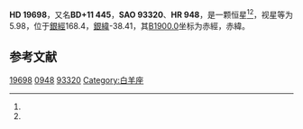 {{Starbox begin
| name = HD 19698
}}
{{Starbox observe
| epoch = [[J2000.0|J2000.0]]
| constell = {{星座名待查}}<ref name=SIMBAD>{{cite web
 | url=http://simbad.u-strasbg.fr/simbad/sim-id?Ident=HR+948
 | title =Pulsating variable Star
 | publisher=Centre de Données astronomiques de Strasbourg
 | work=SIMBAD
 | accessdate=2012-07-13}}</ref><ref name=DATA>{{cite web
 | url=http://vizier.u-strasbg.fr/viz-bin/VizieR-5?-out.add=.&-source=5050&-corr=PK=HR&-out.max=9999&HR=948
 | title=VizieR Detailed Page
 | accessdate=2012-07-13
 | archive-date=2016-03-04
 | archive-url=https://web.archive.org/web/20160304193844/http://vizier.u-strasbg.fr/viz-bin/VizieR-5?-out.add=.&-source=5050&-corr=PK=HR&-out.max=9999&HR=948
 | dead-url=no
 }}</ref>
| 星官 = 
| ra = {{RA|3|10|38.9}}<ref name=SIMBAD /><ref name=DATA />
| dec = {{DEC|+11|52|21}}<ref name=SIMBAD /><ref name=DATA />
| appmag_v = 5.98<ref name=SIMBAD /><ref name=DATA />
}}
{{Starbox character
| class = B8V<ref name=SIMBAD /><ref name=DATA />
| b-v = -0.06<ref name=SIMBAD /><ref name=DATA />
| u-b = -0.27<ref name=SIMBAD /><ref name=DATA />
| r-i = <ref name=SIMBAD /><ref name=DATA />
| variable = 
}}
{{Starbox astrometry
| radial_v = -0.27
| prop_mo_ra = 1
| parallax = 
| p_error = 
}}
{{Starbox catalog
| names =BD+11 445，[[SAO星表|SAO]] 93320，[[HD星表|HD]] 19698，[[HR星表|HR]] 948}}
{{Starbox reference |Simbad=HR+948}}
{{Starbox end}}

'''HD 19698'''，又名'''BD+11 445'''，'''SAO 93320'''、'''HR 948'''，是一颗恒星<ref name=SIMBAD /><ref name=DATA />，视星等为5.98，位于[[銀道座標系|銀經]]168.4，[[銀道座標系|銀緯]]-38.41，其[[B1900.0|B1900.0]]坐标为赤經{{RA|3|5|11}}，赤緯{{DEC|+11|-38.41|36}}。

== 参考文献 ==
{{reflist}}

{{star-stub}}

[[Category:HD和HDE天體|19698]]
[[Category:HR天體|0948]]
[[Category:SAO天體|93320]]
[[Category:白羊座|Category:白羊座]]
